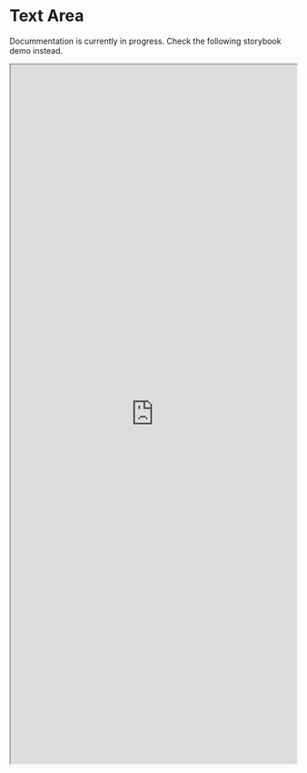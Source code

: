 
# Text Area

<DemoContainer>
<TextField label="Text field" placeholder='Text field' className='max-w-[500px] mx-auto'/>
</DemoContainer>


Docummentation is currently in progress. Check the following storybook demo instead.

<iframe width="100%" height="1230px" src="https://storybook.paradise-ui.com/iframe?viewMode=docs&id=component-form-textarea--docs"></iframe>